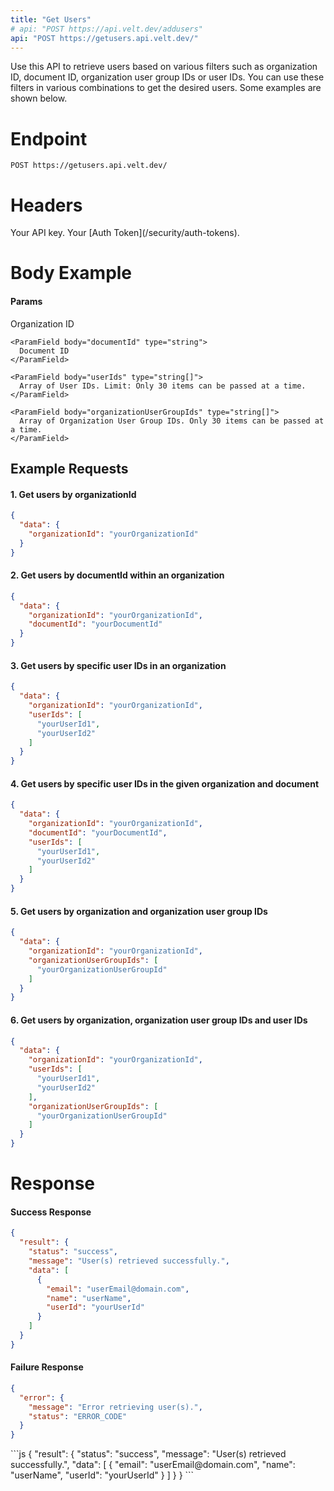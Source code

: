 ```yaml
---
title: "Get Users"
# api: "POST https://api.velt.dev/addusers"
api: "POST https://getusers.api.velt.dev/"
---
```


Use this API to retrieve users based on various filters such as organization ID, document ID, organization user group IDs or user IDs. You can use these filters in various combinations to get the desired users. Some examples are shown below.

# Endpoint

`POST https://getusers.api.velt.dev/`

# Headers

<ParamField header="x-velt-api-key" type="string" required>
  Your API key.
</ParamField>

<ParamField header="x-velt-auth-token" type="string" required>
  Your [Auth Token](/security/auth-tokens).
</ParamField>

# Body Example

#### **Params**

<ParamField body="data" type="object" required>
  <Expandable title="properties">
    <ParamField body="organizationId" type="string" required>
      Organization ID
    </ParamField>

    <ParamField body="documentId" type="string">
      Document ID
    </ParamField>

    <ParamField body="userIds" type="string[]">
      Array of User IDs. Limit: Only 30 items can be passed at a time.
    </ParamField>

    <ParamField body="organizationUserGroupIds" type="string[]">
      Array of Organization User Group IDs. Only 30 items can be passed at a time.
    </ParamField>
  </Expandable>
</ParamField>

## **Example Requests**

#### 1. Get users by organizationId

```JSON
{
  "data": {
    "organizationId": "yourOrganizationId"
  }
}
```

#### 2. Get users by documentId within an organization

```JSON
{
  "data": {
    "organizationId": "yourOrganizationId",
    "documentId": "yourDocumentId"
  }
}
```

#### 3. Get users by specific user IDs in an organization

```JSON
{
  "data": {
    "organizationId": "yourOrganizationId",
    "userIds": [
      "yourUserId1",
      "yourUserId2"
    ]
  }
}
```

#### 4. Get users by specific user IDs in the given organization and document

```JSON
{
  "data": {
    "organizationId": "yourOrganizationId",
    "documentId": "yourDocumentId",
    "userIds": [
      "yourUserId1",
      "yourUserId2"
    ]
  }
}
```


#### 5. Get users by organization and organization user group IDs

```JSON
{
  "data": {
    "organizationId": "yourOrganizationId",
    "organizationUserGroupIds": [
      "yourOrganizationUserGroupId"
    ]
  }
}
```

#### 6. Get users by organization, organization user group IDs and user IDs

```JSON
{
  "data": {
    "organizationId": "yourOrganizationId",
    "userIds": [
      "yourUserId1",
      "yourUserId2"
    ],
    "organizationUserGroupIds": [
      "yourOrganizationUserGroupId"
    ]
  }
}
```

# Response

#### Success Response

```JSON
{
  "result": {
    "status": "success",
    "message": "User(s) retrieved successfully.",
    "data": [
      {
        "email": "userEmail@domain.com",
        "name": "userName",
        "userId": "yourUserId"
      }
    ]
  }
}
```

#### Failure Response

```JSON
{
  "error": {
    "message": "Error retrieving user(s).",
    "status": "ERROR_CODE"
  }
}
```

<ResponseExample>
```js
{
  "result": {
    "status": "success",
    "message": "User(s) retrieved successfully.",
    "data": [
      {
        "email": "userEmail@domain.com",
        "name": "userName",
        "userId": "yourUserId"
      }
    ]
  }
}
```
</ResponseExample>